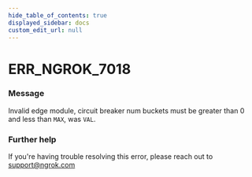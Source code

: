```yaml
---
hide_table_of_contents: true
displayed_sidebar: docs
custom_edit_url: null
---
```



# ERR_NGROK_7018

### Message
Invalid edge module, circuit breaker num buckets must be greater than 0 and less than `MAX`, was `VAL`.

### Further help
If you're having trouble resolving this error, please reach out to [support@ngrok.com](mailto:support@ngrok.com?subject=Help%20with%20ERR_NGROK_7018)


<ErrorDetails error='err_ngrok_7018' />
